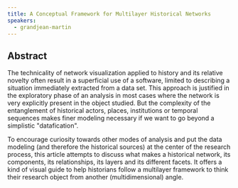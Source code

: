 ```yaml
---
title: A Conceptual Framework for Multilayer Historical Networks
speakers:
  - grandjean-martin
---
```

## Abstract

The technicality of network visualization applied to history and its relative novelty often result in a superficial use of a software, limited to describing a situation immediately extracted from a data set. This approach is justified in the exploratory phase of an analysis in most cases where the network is very explicitly present in the object studied. But the complexity of the entanglement of historical actors, places, institutions or temporal sequences makes finer modeling necessary if we want to go beyond a simplistic "datafication".

To encourage curiosity towards other modes of analysis and put the data modeling (and therefore the historical sources) at the center of the research process, this article attempts to discuss what makes a historical network, its components, its relationships, its layers and its different facets. It offers a kind of visual guide to help historians follow a multilayer framework to think their research object from another (multidimensional) angle.

<Link href="https://serval.unil.ch/notice/serval:BIB_1EC733111D99" label="Get full paper on Serval" />

<Speakers>
  <Speaker speaker="grandjean-martin" />
</Speakers>

